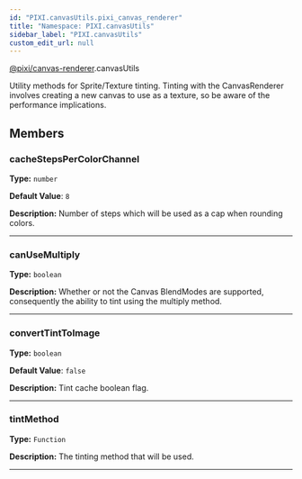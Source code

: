 ```yaml
---
id: "PIXI.canvasUtils.pixi_canvas_renderer"
title: "Namespace: PIXI.canvasUtils"
sidebar_label: "PIXI.canvasUtils"
custom_edit_url: null
---
```



<div class="package-name">

[@pixi/canvas-renderer](../modules/pixi_canvas_renderer).canvasUtils

</div>

Utility methods for Sprite/Texture tinting.
Tinting with the CanvasRenderer involves creating a new canvas to use as a texture, so be aware of the performance implications.



        







## Members
<article>

### cacheStepsPerColorChannel 
**Type:** <code>number</code>

**Default Value**: <code>8</code>

**Description:** Number of steps which will be used as a cap when rounding colors.

</article>


---------------------------------------

<article>

### canUseMultiply 
**Type:** <code>boolean</code>

**Description:** Whether or not the Canvas BlendModes are supported, consequently the ability to tint using the multiply method.

</article>


---------------------------------------

<article>

### convertTintToImage 
**Type:** <code>boolean</code>

**Default Value**: <code>false</code>

**Description:** Tint cache boolean flag.

</article>


---------------------------------------

<article>

### tintMethod 
**Type:** <code>Function</code>

**Description:** The tinting method that will be used.

</article>


---------------------------------------





    